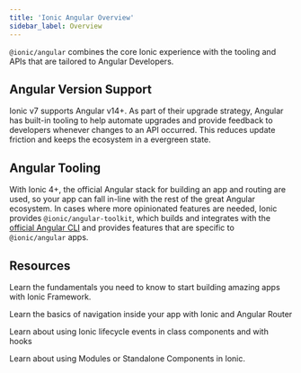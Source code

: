 ```yaml
---
title: 'Ionic Angular Overview'
sidebar_label: Overview
---
```


<head>
  <title>Ionic Angular Overview | Angular Version Support and Tooling</title>
  <meta
    name="description"
    content="@ionic/angular combines the Ionic experience with the tooling and APIs tailored to Angular Developers. Learn more about version support in our Angular Overview."
  />
</head>


`@ionic/angular` combines the core Ionic experience with the tooling and APIs that are tailored to Angular Developers.

## Angular Version Support

Ionic v7 supports Angular v14+. As part of their upgrade strategy, Angular has built-in tooling to help automate upgrades and provide feedback to developers whenever changes to an API occurred. This reduces update friction and keeps the ecosystem in a evergreen state.

## Angular Tooling

With Ionic 4+, the official Angular stack for building an app and routing are used, so your app can fall in-line with the rest of the great Angular ecosystem. In cases where more opinionated features are needed, Ionic provides `@ionic/angular-toolkit`, which builds and integrates with the [official Angular CLI](https://angular.io/cli) and provides features that are specific to `@ionic/angular` apps.

## Resources

<DocsCards>
  <DocsCard header="Getting Started" href="your-first-app" icon="/icons/feature-component-actionsheet-icon.png">
    <p>Learn the fundamentals you need to know to start building amazing apps with Ionic Framework.</p>
  </DocsCard>

<DocsCard header="Navigation" href="navigation" icon="/icons/feature-component-navigation-icon.png">
  <p>Learn the basics of navigation inside your app with Ionic and Angular Router</p>
</DocsCard>

<DocsCard header="Lifecycle" href="lifecycle" icon="/icons/feature-guide-components-icon.png">
  <p>Learn about using Ionic lifecycle events in class components and with hooks</p>
</DocsCard>

<DocsCard header="Build Options" href="build-options" icon="/icons/logo-angular-icon.png">
  <p>Learn about using Modules or Standalone Components in Ionic.</p>
</DocsCard>

</DocsCards>
